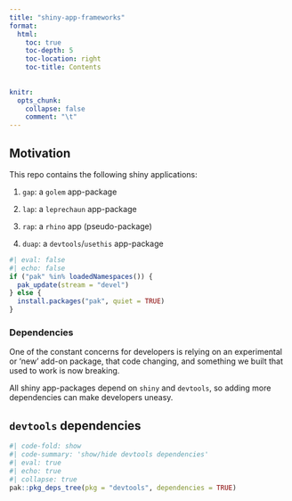 ```yaml
---
title: "shiny-app-frameworks"
format:
  html: 
    toc: true
    toc-depth: 5
    toc-location: right
    toc-title: Contents
    
  
knitr:
  opts_chunk: 
    collapse: false
    comment: "\t"
---
```


<!-- https://gist.github.com/jthomasmock/11acebd4448f171f786e01397df34116 -->

## Motivation

This repo contains the following shiny applications: 

1. `gap`: a `golem` app-package

2. `lap`: a `leprechaun` app-package

3. `rap`: a `rhino` app (pseudo-package)

3. `duap`: a `devtools`/`usethis` app-package

```r
#| eval: false
#| echo: false
if ("pak" %in% loadedNamespaces()) {
  pak_update(stream = "devel")
} else {
  install.packages("pak", quiet = TRUE)
}
```

### Dependencies 

One of the constant concerns for developers is relying on an experimental or 'new' add-on package, that code changing, and something we built that used to work is now breaking.

All shiny app-packages depend on `shiny` and `devtools`, so adding more dependencies can make developers uneasy. 

## `devtools` dependencies 

```r
#| code-fold: show 
#| code-summary: 'show/hide devtools dependencies'
#| eval: true
#| echo: true 
#| collapse: true
pak::pkg_deps_tree(pkg = "devtools", dependencies = TRUE)
```

